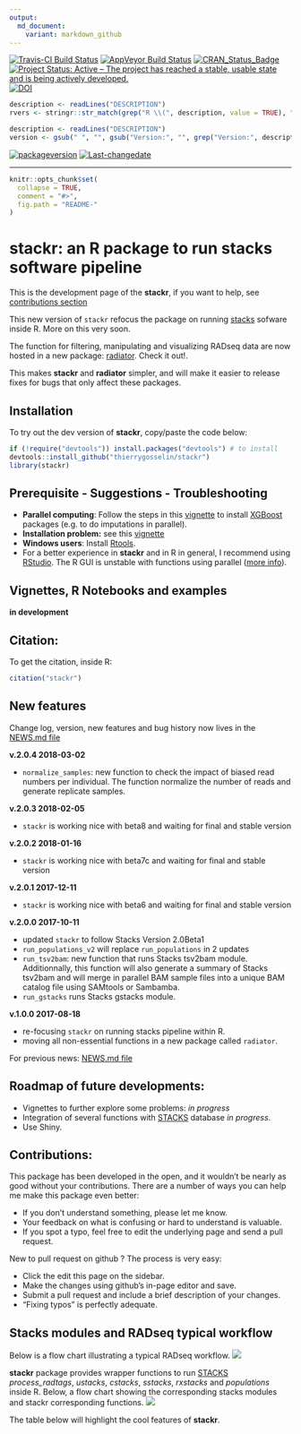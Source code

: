 ```yaml
---
output:
  md_document:
    variant: markdown_github
---
```

[![Travis-CI Build Status](https://travis-ci.org/thierrygosselin/stackr.svg?branch=master)](https://travis-ci.org/thierrygosselin/stackr)
[![AppVeyor Build Status](https://ci.appveyor.com/api/projects/status/github/thierrygosselin/stackr?branch=master&svg=true)](https://ci.appveyor.com/project/thierrygosselin/stackr)
[![CRAN_Status_Badge](http://www.r-pkg.org/badges/version/stackr)](http://cran.r-project.org/package=stackr)
[![Project Status: Active – The project has reached a stable, usable state and is being actively developed.](http://www.repostatus.org/badges/latest/active.svg)](http://www.repostatus.org/#active)
[![DOI](https://zenodo.org/badge/14548/thierrygosselin/stackr.svg)](https://zenodo.org/badge/latestdoi/14548/thierrygosselin/stackr)

```r
description <- readLines("DESCRIPTION")
rvers <- stringr::str_match(grep("R \\(", description, value = TRUE), "[0-9]{1,4}\\.[0-9]{1,4}\\.[0-9]{1,4}")[1,1]
```
```r
description <- readLines("DESCRIPTION")
version <- gsub(" ", "", gsub("Version:", "", grep("Version:", description, value = TRUE)))
```
[![packageversion](https://img.shields.io/badge/Package%20version-`r version`-orange.svg)](commits/master)
[![Last-changedate](https://img.shields.io/badge/last%20change-`r gsub('-', '--', Sys.Date())`-brightgreen.svg)](/commits/master)

---

```r
knitr::opts_chunk$set(
  collapse = TRUE,
  comment = "#>",
  fig.path = "README-"
)
```


# stackr: an R package to run stacks software pipeline

This is the development page of the **stackr**, 
if you want to help, see [contributions section](https://github.com/thierrygosselin/stackr#contributions)

This new version of `stackr` refocus the package on running [stacks](http://catchenlab.life.illinois.edu/stacks/) sofware inside R. More on this very soon.

The function for filtering, manipulating and visualizing RADseq data are now hosted in a new package:
[radiator](https://github.com/thierrygosselin/radiator). Check it out!.

This makes **stackr** and **radiator** simpler, and will make it easier to
release fixes for bugs that only affect these packages.



## Installation
To try out the dev version of **stackr**, copy/paste the code below:

```r
if (!require("devtools")) install.packages("devtools") # to install
devtools::install_github("thierrygosselin/stackr")
library(stackr)
```





## Prerequisite - Suggestions - Troubleshooting
  * **Parallel computing**: Follow the steps in this [vignette](https://github.com/thierrygosselin/stackr/blob/master/vignettes/vignette_imputations_parallel.Rmd)  to install [XGBoost](https://github.com/dmlc/xgboost) packages (e.g. to do imputations in parallel).
  * **Installation problem:** see this
  [vignette](https://github.com/thierrygosselin/stackr/blob/master/vignettes/vignette_installation_problems.Rmd)
  * **Windows users**: Install [Rtools](https://cran.r-project.org/bin/windows/Rtools/).
  * For a better experience in **stackr** and in R in general, I recommend using [RStudio](https://www.rstudio.com/products/rstudio/download/). 
  The R GUI is unstable with functions using parallel ([more info](https://stat.ethz.ch/R-manual/R-devel/library/parallel/html/mclapply.html)). 

## Vignettes, R Notebooks and examples

**in development**


## Citation:
To get the citation, inside R:
```r
citation("stackr")
```

## New features
Change log, version, new features and bug history now lives in the [NEWS.md file](https://github.com/thierrygosselin/stackr/blob/master/NEWS.md)


**v.2.0.4 2018-03-02**

* `normalize_samples`: new function to check the impact of biased read numbers per 
individual. The function normalize the number of reads and generate replicate samples.


**v.2.0.3 2018-02-05**

* `stackr` is working nice with beta8 and waiting for final and stable version



**v.2.0.2 2018-01-16**

* `stackr` is working nice with beta7c and waiting for final and stable version


**v.2.0.1 2017-12-11**

* `stackr` is working nice with beta6 and waiting for final and stable version


**v.2.0.0 2017-10-11**

* updated `stackr` to follow Stacks Version 2.0Beta1
* `run_populations_v2` will replace `run_populations` in 2 updates
* `run_tsv2bam`: new function that runs Stacks tsv2bam module.
Additionnally, this function will also generate a summary of
Stacks tsv2bam and will merge in parallel BAM sample files into a unique
BAM catalog file using SAMtools or Sambamba.
* `run_gstacks` runs Stacks gstacks module.


**v.1.0.0 2017-08-18**

* re-focusing `stackr` on running stacks pipeline within R.
* moving all non-essential functions in a new package called `radiator`.

For previous news:
[NEWS.md file](https://github.com/thierrygosselin/stackr/blob/master/NEWS.md)

## Roadmap of future developments:

* Vignettes to further explore some problems: *in progress*
* Integration of several functions with [STACKS](http://catchenlab.life.illinois.edu/stacks/) database *in progress*.
* Use Shiny.


## Contributions:

This package has been developed in the open, and it wouldn’t be nearly as good without your contributions. There are a number of ways you can help me make this package even better:

* If you don’t understand something, please let me know. 
* Your feedback on what is confusing or hard to understand is valuable. 
* If you spot a typo, feel free to edit the underlying page and send a pull request.

New to pull request on github ? The process is very easy:

* Click the edit this page on the sidebar.
* Make the changes using github’s in-page editor and save.
* Submit a pull request and include a brief description of your changes. 
* “Fixing typos” is perfectly adequate.


## Stacks modules and RADseq typical workflow

Below is a flow chart illustrating a typical RADseq workflow.
![](vignettes/RADseq_workflow.png)


**stackr** package provides wrapper functions to run
[STACKS](http://catchenlab.life.illinois.edu/stacks/) *process_radtags*,
*ustacks*, *cstacks*, *sstacks*, *rxstacks* and *populations* inside R.
Below, a flow chart
showing the corresponding stacks modules and stackr corresponding functions.
![](vignettes/stackr_workflow.png)


The table below will highlight the cool features of **stackr**.
